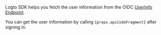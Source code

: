 
Logto SDK helps you fetch the user information from the OIDC [UserInfo Endpoint](https://openid.net/specs/openid-connect-core-1_0.html#UserInfo).

<p>
  You can get the user information by calling <code>{props.apiCodeFragment}</code> after signing in.
</p>

<ScopeClaimList />
